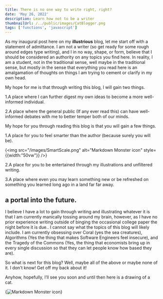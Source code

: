 ```yaml
---
title: There is no one way to write right, right?
date: 'May 26, 2022'
description: Learn how not to be a writer
thumbnailUrl: /../public/images/CatBlogger.png
tags: ['functions', 'javascript']
---
```


<div>
  As my inaugural post here on my <strong>illustrious</strong> blog, let me start off with a statement of admittance. I am not a writer (so get ready for some rough around edges type writing), and I in no way, shape, or form, believe that I should be considered an authority on any topics you find here. In reality, I am a student, not in the traditional sense, well maybe in the traditional sense, but mostly in the sense that everything you read here is an amalgamation of thoughts on things I am trying to cement or clarify in my own head.
</div>

My hope for me is that through writing this blog, I will gain two things.

1.A place where I can further digest my own ideas to become a more well-informed individual.

2.A place where the general public (If any ever read this) can have well-informed debates with me to better temper both of our minds. 

My hope for you through reading this blog is that you will gain a few things.

1.A place for you to feel smarter than the author (because surely you will be).

{<img src="/images/SmartScale.png"
     alt="Markdown Monster icon"
     style={{width:"50vw"}} />}

2.A place for you to be entertained through my illustrations and unfiltered writing.

3.A place where even you may learn something new or be refreshed on something you learned long ago in a land far far away. 

## a portal into the future. 

<div>

I believe I have a lot to gain through writing and illustrating whatever it is that I am currently manically tossing around my brain, however, as I have no prior experience writing outside of binging the occasional college paper the night before it is due.. I cannot say what the topics of this blog will likely include. I am currently obsessing over Coral (yes the sea creatures), Algorithms (Yes the thing that makes Software Engineers feel insecure), and the Tragedy of the Commons (Yes, the thing that economists bring up in every single discussion so that they can let people know how based they are).

So what is next for this blog? Well, maybe all of the above or maybe none of it. I don't know! Get off my back about it!

Anyhow, hopefully, I’ll see you soon and until then here is a drawing of a cat. 
</div>
{<img src="/images/CatBlogger.png"
     alt="Markdown Monster icon"
     style={{width:"50vw"}} />}
